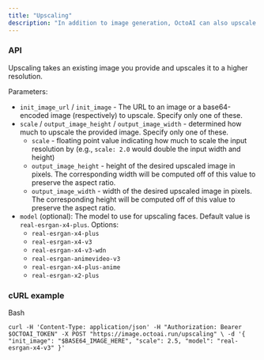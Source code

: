 ```yaml
---
title: "Upscaling"
description: "In addition to image generation, OctoAI can also upscale images to higher resolutions."
---
```


### API

Upscaling takes an existing image you provide and upscales it to a higher resolution.

Parameters:

* `init_image_url` / `init_image` \- The URL to an image or a base64-encoded image (respectively) to upscale. Specify only one of these.
* `scale` / `output_image_height` / `output_image_width` \- determined how much to upscale the provided image. Specify only one of these.  
   * `scale` \- floating point value indicating how much to scale the input resolution by (e.g., `scale: 2.0` would double the input width and height)  
   * `output_image_height` \- height of the desired upscaled image in pixels. The corresponding width will be computed off of this value to preserve the aspect ratio.  
   * `output_image_width` \- width of the desired upscaled image in pixels. The corresponding height will be computed off of this value to preserve the aspect ratio.
* `model` (optional): The model to use for upscaling faces. Default value is `real-esrgan-x4-plus`. Options:  
   * `real-esrgan-x4-plus`  
   * `real-esrgan-x4-v3`  
   * `real-esrgan-x4-v3-wdn`  
   * `real-esrgan-animevideo-v3`  
   * `real-esrgan-x4-plus-anime`  
   * `real-esrgan-x2-plus`

### cURL example

Bash

`curl -H 'Content-Type: application/json' -H "Authorization: Bearer $OCTOAI_TOKEN" -X POST "https://image.octoai.run/upscaling" \
    -d '{
        "init_image": "$BASE64_IMAGE_HERE",
        "scale": 2.5,
        "model": "real-esrgan-x4-v3"
    }'
`
